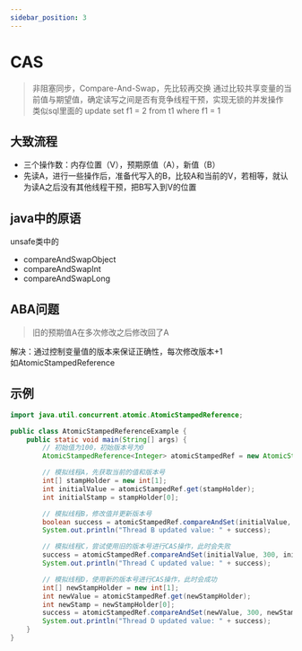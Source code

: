 ```yaml
---
sidebar_position: 3
---
```


# CAS
> 非阻塞同步，Compare-And-Swap，先比较再交换
> 通过比较共享变量的当前值与期望值，确定读写之间是否有竞争线程干预，实现无锁的并发操作
> 类似sql里面的 update set f1 = 2 from t1 where f1 = 1 

## 大致流程
* 三个操作数：内存位置（V），预期原值（A），新值（B）
* 先读A，进行一些操作后，准备代写入的B，比较A和当前的V，若相等，就认为读A之后没有其他线程干预，把B写入到V的位置
## java中的原语
unsafe类中的
* compareAndSwapObject
* compareAndSwapInt
* compareAndSwapLong
## ABA问题
> 旧的预期值A在多次修改之后修改回了A

解决：通过控制变量值的版本来保证正确性，每次修改版本+1  
如AtomicStampedReference

## 示例
```java
import java.util.concurrent.atomic.AtomicStampedReference;

public class AtomicStampedReferenceExample {
    public static void main(String[] args) {
        // 初始值为100，初始版本号为0
        AtomicStampedReference<Integer> atomicStampedRef = new AtomicStampedReference<>(100, 0);

        // 模拟线程A，先获取当前的值和版本号
        int[] stampHolder = new int[1];
        int initialValue = atomicStampedRef.get(stampHolder);
        int initialStamp = stampHolder[0];

        // 模拟线程B，修改值并更新版本号
        boolean success = atomicStampedRef.compareAndSet(initialValue, 200, initialStamp, initialStamp + 1);
        System.out.println("Thread B updated value: " + success);

        // 模拟线程C，尝试使用旧的版本号进行CAS操作，此时会失败
        success = atomicStampedRef.compareAndSet(initialValue, 300, initialStamp, initialStamp + 1);
        System.out.println("Thread C updated value: " + success);

        // 模拟线程D，使用新的版本号进行CAS操作，此时会成功
        int[] newStampHolder = new int[1];
        int newValue = atomicStampedRef.get(newStampHolder);
        int newStamp = newStampHolder[0];
        success = atomicStampedRef.compareAndSet(newValue, 300, newStamp, newStamp + 1);
        System.out.println("Thread D updated value: " + success);
    }
}


```